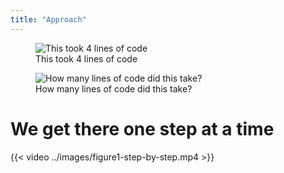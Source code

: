 ```yaml
---
title: "Approach"
---
```




:::: {.column-page-inset}

::: {layout-ncol=2}

![This took 4 lines of code](../images/figure1-baseplot.png)

![How many lines of code did this take?](../images/self-assessed-health.png)
:::

::::


# We get there one step at a time

{{< video ../images/figure1-step-by-step.mp4 >}}
